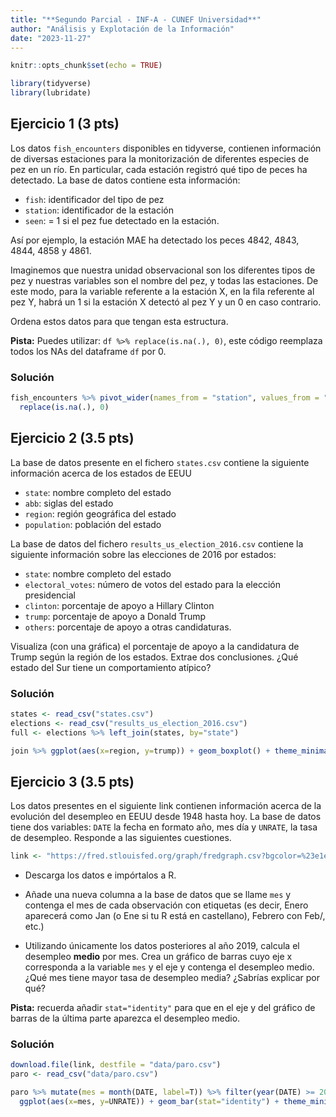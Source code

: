 ---
title: "**Segundo Parcial - INF-A - CUNEF Universidad**"
author: "Análisis y Explotación de la Información"
date: "2023-11-27"
---

```{r setup, include=FALSE}
knitr::opts_chunk$set(echo = TRUE)
```

```{r}
library(tidyverse)
library(lubridate)
```

## Ejercicio 1 (3 pts)

Los datos `fish_encounters` disponibles en tidyverse, contienen información de diversas estaciones
para la monitorización de diferentes especies de pez en un río. En particular, cada estación 
registró qué tipo de peces ha detectado. La base de datos contiene esta información:

* `fish`: identificador del tipo de pez
* `station`: identificador de la estación
* `seen`: = 1 si el pez fue detectado en la estación.

Así por ejemplo, la estación MAE ha detectado los peces 4842, 4843, 4844, 4858 y 4861.

Imaginemos que nuestra unidad observacional son los diferentes tipos de pez y nuestras variables
son el nombre del pez, y todas las estaciones. De este modo, para la variable referente a la estación
X, en la fila referente al pez Y, habrá un 1 si la estación X detectó al pez Y y un 0 en caso contrario.

Ordena estos datos para que tengan esta estructura.

**Pista:** Puedes utilizar: `df %>% replace(is.na(.), 0)`, este código reemplaza todos los NAs del dataframe `df` por 0. 

### Solución

```{r}
fish_encounters %>% pivot_wider(names_from = "station", values_from = "seen") %>% 
  replace(is.na(.), 0)
```


## Ejercicio 2 (3.5 pts)

La base de datos presente en el fichero `states.csv` contiene la siguiente información acerca de los estados de EEUU

* `state`: nombre completo del estado
* `abb`: siglas del estado
* `region`: región geográfica del estado
* `population`: población del estado

La base de datos del fichero `results_us_election_2016.csv` contiene la siguiente información sobre las elecciones de 2016 por estados:

* `state`: nombre completo del estado
* `electoral_votes`: número de votos del estado para la elección presidencial
* `clinton`: porcentaje de apoyo a Hillary Clinton
* `trump`: porcentaje de apoyo a Donald Trump
* `others`: porcentaje de apoyo a otras candidaturas.

Visualiza (con una gráfica) el porcentaje de apoyo a la candidatura de Trump según la región de los estados. Extrae dos conclusiones. ¿Qué estado del Sur tiene un comportamiento atípico?


### Solución

```{r}
states <- read_csv("states.csv")
elections <- read_csv("results_us_election_2016.csv")
full <- elections %>% left_join(states, by="state")

join %>% ggplot(aes(x=region, y=trump)) + geom_boxplot() + theme_minimal()
```

## Ejercicio 3 (3.5 pts)

Los datos presentes en el siguiente link contienen información acerca de la evolución del desempleo en EEUU desde 1948 hasta hoy. La base de datos tiene dos variables: `DATE` la fecha en formato año, mes día y `UNRATE`, la tasa de desempleo. Responde a las siguientes cuestiones.

```{r}
link <- "https://fred.stlouisfed.org/graph/fredgraph.csv?bgcolor=%23e1e9f0&chart_type=line&drp=0&fo=open%20sans&graph_bgcolor=%23ffffff&height=450&mode=fred&recession_bars=on&txtcolor=%23444444&ts=12&tts=12&width=1168&nt=0&thu=0&trc=0&show_legend=yes&show_axis_titles=yes&show_tooltip=yes&id=UNRATE&scale=left&cosd=1948-01-01&coed=2022-11-01&line_color=%234572a7&link_values=false&line_style=solid&mark_type=none&mw=3&lw=2&ost=-99999&oet=99999&mma=0&fml=a&fq=Monthly&fam=avg&fgst=lin&fgsnd=2020-02-01&line_index=1&transformation=lin&vintage_date=2022-12-09&revision_date=2022-12-09&nd=1948-01-01"
```

* Descarga los datos e impórtalos a R.

* Añade una nueva columna a la base de datos que se llame `mes` y contenga el mes de cada observación con etiquetas (es decir, Enero aparecerá como Jan (o Ene si tu R está en castellano), Febrero con Feb/, etc.)

* Utilizando únicamente los datos posteriores al año 2019, calcula el desempleo **medio** por mes.  Crea un gráfico de barras cuyo eje x corresponda a la variable `mes` y el eje y contenga el desempleo medio. ¿Qué mes tiene mayor tasa de desempleo media? ¿Sabrías explicar por qué?

**Pista:** recuerda añadir `stat="identity"` para que en el eje y del gráfico de barras de la última parte aparezca el desempleo medio.

### Solución
```{r}
download.file(link, destfile = "data/paro.csv")
paro <- read_csv("data/paro.csv")
```

```{r}
paro %>% mutate(mes = month(DATE, label=T)) %>% filter(year(DATE) >= 2019) %>% 
  ggplot(aes(x=mes, y=UNRATE)) + geom_bar(stat="identity") + theme_minimal()
```


